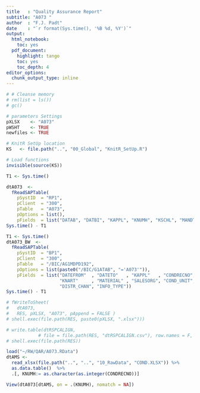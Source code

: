 ```yaml
---
title   : "Quality Assurance Report"
subtitle: "A073 "
author  : "F.J. Padt"
date    : "`r format(Sys.time(), '%B %d, %Y')`"
output:
  html_notebook:
    toc: yes
  pdf_document:
    highlight: tango
    toc: yes
    toc_depth: 4
editor_options: 
  chunk_output_type: inline
---
```


```r

# # Cleanse memory
# rm(list = ls())
# gc()

# parameters Settings
pXLSX    <- "A073" 
pWSHT    <- TRUE
newfiles <- TRUE

# KnitR SetUp location
KS   <- file.path("..", "00_Global", "KnitR_SetUp.R")

# Load functions
invisible(source(KS))

```


```r
T1 <- Sys.time()

dtA073  <-
  fReadSAPTable(
    pSystID  = "RP1",
    pClient  = "300", 
    pTable   = "A073",
    pOptions = list(),
    pFields  = list("DATAB", "DATBI", "KAPPL", "KNUMH", "KSCHL", "MANDT", "MATNR", "VKORG", "VRKME", "VTWEG"))
Sys.time() - T1

T1 <- Sys.time()
dtA073_BW  <-
  fReadSAPTable(
    pSystID  = "BP1",
    pClient  = "300", 
    pTable   = "/BIC/AG1MDPD192",
    pOptions = list(paste0("/BIC/G1ATAB", "='A073'")),
    pFields  = list("DATEFROM"  , "DATETO"   , "KAPPL"   , "CONDRECNO", 
                    "KNART"     , "MATERIAL" , "SALESORG", "COND_UNIT", 
                    "DISTR_CHAN", "INFO_TYPE"))
Sys.time() - T1

# fWriteToSheet(
#   dtA073, 
#   RES, pXLSX, "A073", pAppend = FALSE )
# shell.exec(file.path(RES, paste0(pXLSX, ".xlsx")))

# write.table(dtRSPCALIGN, 
            # file = file.path(RES, "dtRSPCALIGN.csv"), row.names = F, col.names = T, sep = ";")
# shell.exec(file.path(RES))
```

```r
load("~/RW/QAR/A073.RData")
dtAMS <- 
  read_xlsx(file.path("..", "..", "10_RawData", "COND.XLSX")) %>%
  as.data.table()  %>% 
  .[, KNUMH:= as.character(as.integer(CONDRECNO))]

View(dtA073[dtAMS, on = .(KNUMH), nomatch = NA])
```

